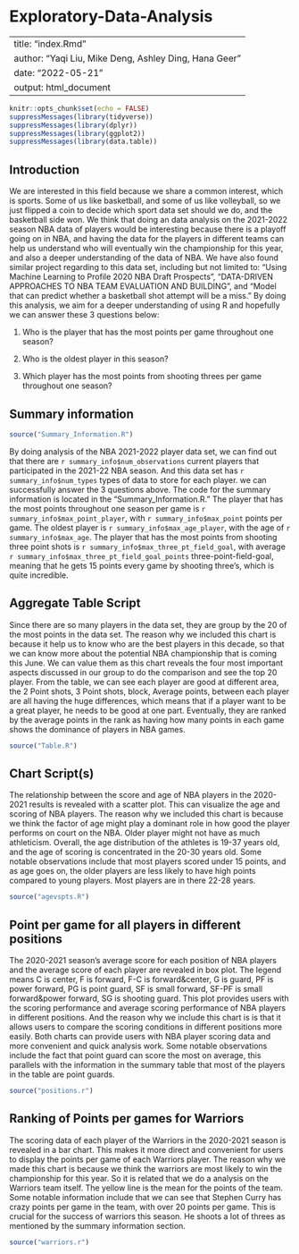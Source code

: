# Exploratory-Data-Analysis

---
title: "index.Rmd"
author: "Yaqi Liu, Mike Deng, Ashley Ding, Hana Geer"
date: "2022-05-21"
output: html_document
---

```r
knitr::opts_chunk$set(echo = FALSE)
suppressMessages(library(tidyverse))
suppressMessages(library(dplyr))
suppressMessages(library(ggplot2))
suppressMessages(library(data.table))
```

## Introduction

We are interested in this field because we share a common interest, which is sports. Some of us like basketball, and some of us like volleyball, so we just flipped a coin to decide which sport data set should we do, and the basketball side won. We think that doing an data analysis on the 2021-2022 season NBA data of players would be interesting because there is a playoff going on in NBA, and having the data for the players in different teams can help us understand who will eventually win the championship for this year, and also a deeper understanding of the data of NBA. We have also found similar project regarding to this data set, including but not limited to: "Using Machine Learning to Profile 2020 NBA Draft Prospects", "DATA-DRIVEN APPROACHES TO NBA TEAM EVALUATION AND BUILDING", and "Model that can predict whether a basketball shot attempt will be a miss." By doing this analysis, we aim for a deeper understanding of using R and hopefully we can answer these 3 questions below:

1.  Who is the player that has the most points per game throughout one season?

2.  Who is the oldest player in this season?

3.  Which player has the most points from shooting threes per game throughout one season?

## Summary information

```r
source("Summary_Information.R")
```

By doing analysis of the NBA 2021-2022 player data set, we can find out that there are `r summary_info$num_observations` current players that participated in the 2021-22 NBA season. And this data set has `r summary_info$num_types` types of data to store for each player. we can successfully answer the 3 questions above. The code for the summary information is located in the "Summary_Information.R." The player that has the most points throughout one season per game is `r summary_info$max_point_player`, with `r summary_info$max_point` points per game. The oldest player is `r summary_info$max_age_player`, with the age of `r summary_info$max_age`. The player that has the most points from shooting three point shots is `r summary_info$max_three_pt_field_goal`, with average `r summary_info$max_three_pt_field_goal_points` three-point-field-goal, meaning that he gets 15 points every game by shooting three's, which is quite incredible.

## Aggregate Table Script

Since there are so many players in the data set, they are group by the 20 of the most points in the data set. The reason why we included this chart is because it help us to know who are the best players in this decade, so that we can know more about the potential NBA championship that is coming this June. We can value them as this chart reveals the four most important aspects discussed in our group to do the comparison and see the top 20 player. From the table, we can see each player are good at different area, the 2 Point shots, 3 Point shots, block, Average points, between each player are all having the huge differences, which means that if a player want to be a great player, he needs to be good at one part. Eventually, they are ranked by the average points in the rank as having how many points in each game shows the dominance of players in NBA games.

```r
source("Table.R")
```

## Chart Script(s)

The relationship between the score and age of NBA players in the 2020-2021 results is revealed with a scatter plot. This can visualize the age and scoring of NBA players. The reason why we included this chart is because we think the factor of age might play a dominant role in how good the player performs on court on the NBA. Older player might not have as much athleticism. Overall, the age distribution of the athletes is 19-37 years old, and the age of scoring is concentrated in the 20-30 years old. Some notable observations include that most players scored under 15 points, and as age goes on, the older players are less likely to have high points compared to young players. Most players are in there 22-28 years.

```r
source("agevspts.R")
```

## Point per game for all players in different positions

The 2020-2021 season's average score for each position of NBA players and the average score of each player are revealed in box plot. The legend means C is center, F is forward, F-C is forward&center, G is guard, PF is power forward, PG is point guard, SF is small forward, SF-PF is small forward&power forward, SG is shooting guard. This plot provides users with the scoring performance and average scoring performance of NBA players in different positions. And the reason why we include this chart is is that it allows users to compare the scoring conditions in different positions more easily. Both charts can provide users with NBA player scoring data and more convenient and quick analysis work. Some notable observations include the fact that point guard can score the most on average, this parallels with the information in the summary table that most of the players in the table are point guards.

```r
source("positions.r")
```

## Ranking of Points per games for Warriors

The scoring data of each player of the Warriors in the 2020-2021 season is revealed in a bar chart. This makes it more direct and convenient for users to display the points per game of each Warriors player. The reason why we made this chart is because we think the warriors are most likely to win the championship for this year. So it is related that we do a analysis on the Warriors team itself. The yellow line is the mean for the points of the team. Some notable information include that we can see that Stephen Curry has crazy points per game in the team, with over 20 points per game. This is crucial for the success of warriors this season. He shoots a lot of threes as mentioned by the summary information section.

```r
source("warriors.r")
```
